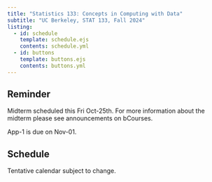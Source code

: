```yaml
---
title: "Statistics 133: Concepts in Computing with Data"
subtitle: "UC Berkeley, STAT 133, Fall 2024"
listing:
  - id: schedule
    template: schedule.ejs
    contents: schedule.yml
  - id: buttons
    template: buttons.ejs
    contents: buttons.yml
---
```


::: {#buttons}
:::



::: {.callout-note title="Announcements"}
## Reminder

Midterm scheduled this Fri Oct-25th. For more information about the midterm please see announcements on bCourses.

App-1 is due on Nov-01.
:::


## Schedule

Tentative calendar subject to change.

::: {#schedule}
:::

